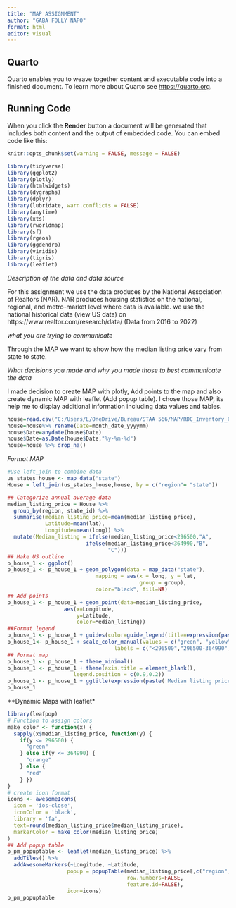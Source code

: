 ```yaml
---
title: "MAP ASSIGNMENT"
author: "GABA FOLLY NAPO"
format: html
editor: visual
---
```


## Quarto

Quarto enables you to weave together content and executable code into a finished document. To learn more about Quarto see <https://quarto.org>.

## Running Code

When you click the **Render** button a document will be generated that includes both content and the output of embedded code. You can embed code like this:

```r
knitr::opts_chunk$set(warning = FALSE, message = FALSE)
```


```r
library(tidyverse)
library(ggplot2)
library(plotly)
library(htmlwidgets)
library(dygraphs)
library(dplyr)
library(lubridate, warn.conflicts = FALSE)
library(anytime)
library(xts)
library(rworldmap)
library(sf)
library(rgeos)
library(ggdendro)
library(viridis)
library(tigris)
library(leaflet)
```


*Description of the data and data source*

For this assignment we use the data produces by the National Association of Realtors (NAR). NAR produces housing statistics on the national, regional, and metro-market level where data is available. we use the national historical data (view US data) on
https://www.realtor.com/research/data/ (Data from 2016 to 2022)

*what you are trying to communicate*

Through the MAP we want to show how the median listing price vary from state to state.

*What decisions you made and why you made those to best communicate the data*

I made decision to create MAP with plotly, Add points to the map and also create dynamic MAP with leaflet (Add popup table). I chose those MAP, its help me to display additional information including data values and tables.

```r
house=read.csv("C:/Users/L/OneDrive/Bureau/STAA 566/MAP/RDC_Inventory_Core_Metrics_State_History.csv",header = TRUE)
house=house%>% rename(Date=month_date_yyyymm)
house$Date=anydate(house$Date)
house$Date=as.Date(house$Date,"%y-%m-%d")
house=house %>% drop_na()
```


*Format MAP*

```r
#Use left_join to combine data
us_states_house <- map_data("state")
House = left_join(us_states_house,house, by = c("region"= "state"))

## Categorize annual average data
median_listing_price = House %>%
  group_by(region, state_id) %>%
  summarise(median_listing_price=mean(median_listing_price),
            Latitude=mean(lat), 
            Longitude=mean(long)) %>%
  mutate(Median_listing = ifelse(median_listing_price<296500,"A", 
                         ifelse(median_listing_price<364990,"B",
                                "C")))
## Make US outline
p_house_1 <- ggplot()
p_house_1 <- p_house_1 + geom_polygon(data = map_data("state"),
                            mapping = aes(x = long, y = lat,
                                          group = group),
                            color="black", fill=NA)
## Add points
p_house_1 <- p_house_1 + geom_point(data=median_listing_price,
                  aes(x=Longitude,
                      y=Latitude,
                      color=Median_listing))
##Format legend
p_house_1 <- p_house_1 + guides(color=guide_legend(title=expression(paste("Median listing Price", ("$")))))
p_house_1<- p_house_1 + scale_color_manual(values = c("green", "yellow", "red"),
                                  labels = c("<296500","296500-364990","\u2265 364990"))
## Format map
p_house_1 <- p_house_1 + theme_minimal() 
p_house_1 <- p_house_1 + theme(axis.title = element_blank(),
                     legend.position = c(0.9,0.2))
p_house_1 <- p_house_1 + ggtitle(expression(paste('Median listing price in the USA')))
p_house_1
```

**Dynamic Maps with leaflet*

```r
library(leafpop)
# Function to assign colors
make_color <- function(x) {
  sapply(x$median_listing_price, function(y) {
    if(y <= 296500) {
      "green"
    } else if(y <= 364990) {
      "orange"
    } else {
      "red"
    } })
}
# create icon format
icons <- awesomeIcons(
  icon = 'ios-close',
  iconColor = 'black',
  library = 'fa',   
  text=round(median_listing_price$median_listing_price), 
  markerColor = make_color(median_listing_price)
)
## Add popup table
p_pm_popuptable <- leaflet(median_listing_price) %>%
  addTiles() %>%
  addAwesomeMarkers(~Longitude, ~Latitude,
                   popup = popupTable(median_listing_price[,c("region","state_id","median_listing_price")], 
                                      row.numbers=FALSE,
                                      feature.id=FALSE),
                   icon=icons)
p_pm_popuptable
```


